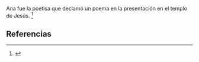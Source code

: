 Ana fue la poetisa que declamó un poema en la presentación en el templo de Jesús. <ref>{{lib|LU|122|9|2-27}}</ref> 

== Referencias ==
<references />
